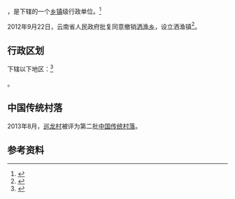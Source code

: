 {{中国乡级行政区|53/06/02/207/000}}

'''{{PAGENAMEBASE}}'''，是{{PRC admin/fullname|53/06/02/207/000|3}}下辖的一个[[乡镇|乡镇]]级行政单位。<ref>{{PRC admin/ref sgc|{{PRC admin/parent|53/06/02/207/000}}}}</ref>

2012年9月22日，云南省人民政府批复同意撤销[[洒渔乡|洒渔乡]]，设立洒渔镇<ref>{{Cite web |url=http://www.yn.gov.cn/yn_zwlanmu/qy/wj/yz/201211/t20121101_20779.html |title=云南省人民政府关于同意昭通市昭阳区鲁甸县大关县16个乡撤乡设镇的批复（云政复〔2012〕73号） |access-date=2017-09-08 |archive-url=https://web.archive.org/web/20170908201825/http://www.yn.gov.cn/yn_zwlanmu/qy/wj/yz/201211/t20121101_20779.html |archive-date=2017-09-08 |dead-url=yes }}</ref>。

== 行政区划 ==

{{PAGENAMEBASE}}下辖以下地区：<ref>{{PRC admin/ref sgc|53/06/02/207/000}}</ref>

{{PRC admin/children|53/06/02/207/000}}。

==中国传统村落==
2013年8月，[[巡龙村|巡龙村]]被评为第二批[[中国传统村落|中国传统村落]]。

== 参考资料 ==

{{reflist}}

{{行政区划小作品}}
{{PRC admin/navcat|53/06/02/207/000}}
